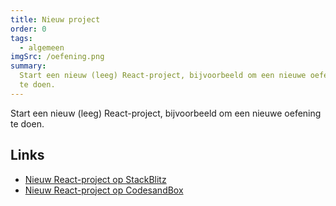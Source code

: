 ```yaml
---
title: Nieuw project
order: 0
tags:
  - algemeen
imgSrc: /oefening.png
summary:
  Start een nieuw (leeg) React-project, bijvoorbeeld om een nieuwe oefening
  te doen.
---
```


Start een nieuw (leeg) React-project, bijvoorbeeld om een nieuwe oefening
te doen.

## Links

- [Nieuw React-project op StackBlitz](https://stackblitz.com/github/competencefactory/basistraining-react/tree/main/oefeningen/template?preset=node)
- [Nieuw React-project op CodesandBox](https://githubbox.com/competencefactory/basistraining-react/tree/main/oefeningen/template)
